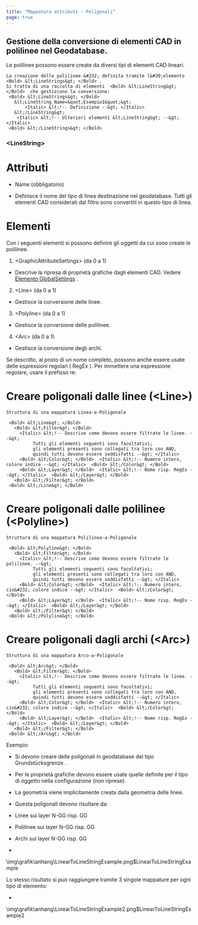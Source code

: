 ```yaml
---
title: "Mappatura attributi - Poligonali"
page: true
---
```

## Gestione della conversione di elementi CAD in polilinee nel Geodatabase.
Le polilinee possono essere create da diversi tipi di elementi CAD lineari.

```
La creazione delle polilinee &#232; definita tramite l&#39;elemento  <Bold> &lt;LineStrings&gt; </Bold> .
Si tratta di una raccolta di elementi  <Bold> &lt;LineString&gt; </Bold>  che gestiscono la conversione:
 <Bold> &lt;LineStrings&gt; </Bold> 
   &lt;LineString Name=&quot;Esempio1&quot;&gt;
       <Italic> &lt;!-- Definizione --&gt; </Italic> 
   &lt;/LineString&gt;
    <Italic> &lt;!-- Ulteriori elementi &lt;LineString&gt; --&gt; </Italic> 
 <Bold> &lt;/LineStrings&gt; </Bold> 
```

### &lt;LineString&gt;
### 
# Attributi


- <Bold> Name </Bold>  (obbligatorio)

-  Definisce il nome del tipo di linea destinazione nel geodatabase. Tutti gli elementi CAD considerati dal filtro sono convertiti in questo tipo di linea.





### 
# Elementi

Con i seguenti elementi si possono definire gli oggetti da cui sono create le polilinee.

1. <Bold> &lt;GraphicAttributeSettings&gt; </Bold>  (da 0 a 1)

- Descrive la ripresa di propriet&#224; grafiche dagli elementi CAD. Vedere 
[Elemento GlobalSettings](../anhang/formatbeschreibungmappingautodesk2)
.



2. <Bold> &lt;Line&gt; </Bold>  (da 0 a 1)

- Gestisce la conversione delle linee.



3. <Bold> &lt;Polyline&gt; </Bold>  (da 0 a 1)

- Gestisce la conversione delle polilinee.



4. <Bold> &lt;Arc&gt; </Bold>  (da 0 a 1)

- Gestisce la conversione degli archi.





<Success>
Se descritto, al posto di un nome completo, possono anche essere usate delle espressioni regolari ( <Italic> RegEx </Italic> ). Per immettere una espressione regolare, usare il prefisso  <Bold> re: </Bold>  
</Success>


### 
#  Creare poligonali dalle linee (&lt;Line&gt;)



```
Struttura di una mappatura Linea-a-Poligonale

 <Bold> &lt;Line&gt; </Bold> 
   <Bold> &lt;Filter&gt; </Bold> 
     <Italic> &lt;!-- Descrive come devono essere filtrate le linee. --&gt;
          Tutti gli elementi seguenti sono facoltativi; 
          gli elementi presenti sono collegati tra loro con AND,
          quindi tutti devono essere soddisfatti --&gt; </Italic> 
     <Bold> &lt;Color&gt; </Bold>  <Italic> &lt;!-- Numero intero, colore indice --&gt; </Italic>  <Bold> &lt;/Color&gt; </Bold> 
     <Bold> &lt;Layer&gt; </Bold>  <Italic> &lt;!-- Nome risp. RegEx --&gt; </Italic>  <Bold> &lt;/Layer&gt; </Bold> 
   <Bold> &lt;/Filter&gt; </Bold> 
 <Bold> &lt;/Line&gt; </Bold> 

```


### 
#  Creare poligonali dalle polilinee (&lt;Polyline&gt;)



```
Struttura di una mappatura Polilinea-a-Poligonale

 <Bold> &lt;Polyline&gt; </Bold> 
   <Bold> &lt;Filter&gt; </Bold> 
     <Italic> &lt;!-- Descrive come devono essere filtrate le polilinee. --&gt;
          Tutti gli elementi seguenti sono facoltativi; 
          gli elementi presenti sono collegati tra loro con AND,
          quindi tutti devono essere soddisfatti --&gt; </Italic> 
     <Bold> &lt;Color&gt; </Bold>  <Italic> &lt;!-- Numero intero, cio&#232; colore indice --&gt; </Italic>  <Bold> &lt;/Color&gt; </Bold> 
     <Bold> &lt;Layer&gt; </Bold>  <Italic> &lt;!-- Nome risp. RegEx --&gt; </Italic>  <Bold> &lt;/Layer&gt; </Bold> 
   <Bold> &lt;/Filter&gt; </Bold> 
 <Bold> &lt;/Polyline&gt; </Bold> 

```


### 
#  Creare poligonali dagli archi (&lt;Arc&gt;)



```
Struttura di una mappatura Arco-a-Poligonale

 <Bold> &lt;Arc&gt; </Bold> 
   <Bold> &lt;Filter&gt; </Bold> 
     <Italic> &lt;!-- Descrive come devono essere filtrate le linee. --&gt;
          Tutti gli elementi seguenti sono facoltativi; 
          gli elementi presenti sono collegati tra loro con AND,
          quindi tutti devono essere soddisfatti --&gt; </Italic> 
     <Bold> &lt;Color&gt; </Bold>  <Italic> &lt;!-- Numero intero, cio&#232; colore indice --&gt; </Italic>  <Bold> &lt;/Color&gt; </Bold> 
     <Bold> &lt;Layer&gt; </Bold>  <Italic> &lt;!-- Nome risp. RegEx --&gt; </Italic>  <Bold> &lt;/Layer&gt; </Bold> 
   <Bold> &lt;/Filter&gt; </Bold> 
 <Bold> &lt;/Arc&gt; </Bold> 

```


<Info>
Esempio:

- Si devono creare delle poligonali in geodatabase del tipo <Bold> Grundst&#252;cksgrenze </Bold> .


- Per le propriet&#224; grafiche devono essere usate quelle definite per il tipo di oggetto nella configurazione (non riprese).


- La geometria viene implicitamente creata dalla geometria delle linee.


- Questa poligonali devono risultare da:


-  Linee sui layer <Bold> N-GG </Bold>  risp. <Bold> GG </Bold> 
-  Polilinee sui layer <Bold> N-GG </Bold>  risp. <Bold> GG </Bold>  


-  Archi sui layer <Bold> N-GG </Bold>  risp. <Bold> GG </Bold>  








- 
<Image>\img\grafik\anhang\LinearToLineStringExample.png$LinearToLineStringExample</Image>



Lo stesso risultato si pu&#242; raggiungere tramite 3 singole mappature per ogni tipo di elemento:


- 
<Image>\img\grafik\anhang\LinearToLineStringExample2.png$LinearToLineStringExample2</Image>


</Info>
